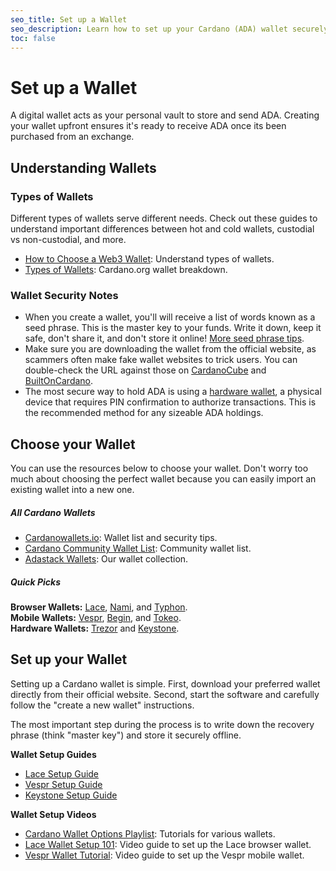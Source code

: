 ```yaml
---
seo_title: Set up a Wallet
seo_description: Learn how to set up your Cardano (ADA) wallet securely with our step-by-step guide. Discover wallets, wallet types, and security tips. Be your own bank.
toc: false
---
```


# Set up a Wallet

A digital wallet acts as your personal vault to store and send ADA. Creating your wallet upfront ensures it's ready to receive ADA once its been purchased from an exchange.

## Understanding Wallets

### Types of Wallets

Different types of wallets serve different needs. Check out these guides to understand important differences between hot and cold wallets, custodial vs non-custodial, and more.

- [How to Choose a Web3 Wallet](https://www.essentialcardano.io/article/how-to-choose-a-web3-wallet)<OS url="https://github.com/input-output-hk/" />: Understand types of wallets.
- [Types of Wallets](https://docs.cardano.org/about-cardano/new-to-cardano/types-of-wallets)<OS url="https://github.com/input-output-hk/cardano-documentation" />: Cardano.org wallet breakdown.

### Wallet Security Notes

- When you create a wallet, you'll will receive a list of words known as a seed phrase. This is the master key to your funds. Write it down, keep it safe, don't share it, and don't store it online! [More seed phrase tips](https://www.reddit.com/r/cardano/wiki/wallets/seedphrase/).
- Make sure you are downloading the wallet from the official website, as scammers often make fake wallet websites to trick users. You can double-check the URL against those on [CardanoCube](https://www.cardanocube.com/categories/wallets) and [BuiltOnCardano](https://builtoncardano.com/ecosystem/wallets).
- The most secure way to hold ADA is using a [hardware wallet](https://builtoncardano.com/ecosystem/hardware-wallet), a physical device that requires PIN confirmation to authorize transactions. This is the recommended method for any sizeable ADA holdings.

## Choose your Wallet

You can use the resources below to choose your wallet. Don't worry too much about choosing the perfect wallet because you can easily import an existing wallet into a new one.

##### All Cardano Wallets

- [Cardanowallets.io](https://cardanowallets.io/)<OS url="https://github.com/selfdriven-foundation" />: Wallet list and security tips.
- [Cardano Community Wallet List](https://cardano-community.github.io/support-faq/Wallets/list/)<OS url="https://github.com/cardano-community/support-faq/blob/master/docs/Wallets/list.md" />: Community wallet list.
- [Adastack Wallets](../ecosystem/wallets.mdx)<OS url="https://github.com/adastackio/adastack.io" />: Our wallet collection.

##### Quick Picks

**Browser Wallets:** [Lace](https://www.lace.io/)<OS url="https://github.com/input-output-hk/lace" />, [Nami](https://www.namiwallet.io/)<OS url="https://github.com/input-output-hk/nami" />, and [Typhon](https://typhonwallet.io/).  
**Mobile Wallets:** [Vespr](https://vespr.xyz/), [Begin](https://begin.is/), and [Tokeo](https://tokeopay.io/).  
**Hardware Wallets:** [Trezor](https://trezor.io/)<OS url="https://github.com/trezor/trezor-firmware" /> and [Keystone](https://keyst.one/)<OS url="https://github.com/KeystoneHQ/keystone3-firmware" />.

## Set up your Wallet

Setting up a Cardano wallet is simple. First, download your preferred wallet directly from their official website. Second, start the software and carefully follow the "create a new wallet" instructions.

The most important step during the process is to write down the recovery phrase (think "master key") and store it securely offline.

**Wallet Setup Guides**

- [Lace Setup Guide](https://cardanospot.io/news/how-to-set-up-a-lace-wallet-0)
- [Vespr Setup Guide](https://docs.vespr.xyz/vespr/user-guide/getting-started)<OS url="https://github.com/vespr-wallet" />
- [Keystone Setup Guide](https://keyst.one/get-started)<OS url="https://github.com/KeystoneHQ" />

**Wallet Setup Videos**

- [Cardano Wallet Options Playlist](https://www.youtube.com/playlist?list=PL3DtqUjro7uFqlq7BvrV0tNc3oduOahMu): Tutorials for various wallets.
- [Lace Wallet Setup 101](https://learncardano.io/courses/lace-wallet/): Video guide to set up the Lace browser wallet.
- [Vespr Wallet Tutorial](https://www.youtube.com/watch?v=XrNSFL87HFk): Video guide to set up the Vespr mobile wallet.
